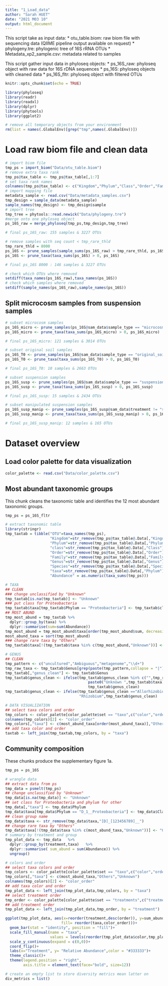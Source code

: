 ```yaml
---
title: "1_Load_data"
author: "Sarah HUET"
date: "2021 M03 10"
output: html_document
---
```


This script take as input data:
* otu_table.biom: raw biom file with sequencing data (QIIME pipeline output available on request)
* phylogeny.tre: phylogenic tree of 16S rRNA OTUs
* Metadata_xp2_sample.csv: metadata related to samples

This script gather input data in phyloseq objects:
* ps_16S_raw: phyloseq object with raw data for 16S rDNA sequences
* ps_16S: phyloseq objects with cleaned data
* ps_16S_fltr: phyloseq object with filtered OTUs

```r
knitr::opts_chunk$set(echo = TRUE)

library(phyloseq)
library(readr)
library(readxl)
library(dplyr)
library(phytools)
library(ggplot2)

# remove all temporary objects from your environment
rm(list = names(.GlobalEnv)[grep("tmp",names(.GlobalEnv))])

```

# Load raw biom file and clean data

```r

# import biom file
tmp_ps = import_biom("Data/otu_table.biom")
# remove extra taxa rank
tmp_ps@tax_table <- tmp_ps@tax_table[,1:7]
# set taxa rank names
colnames(tmp_ps@tax_table) <- c("Kingdom","Phylum","Class","Order","Family","Genus","Species")
# import mapping file
metadata_sample <- read.csv("Data/metadata_samples.csv")
tmp_design = sample_data(metadata_sample)
sample_names(tmp_design) <- tmp_design$sample
# import tree
tmp_tree = phytools::read.newick("Data/phylogeny.tre")
#merge onto one phyloseq object
ps_16S_raw = merge_phyloseq(tmp_ps,tmp_design,tmp_tree)

# final ps_16S_raw: 155 samples & 3227 OTUs

```

```r

# remove samples with seq count < tmp_rare_thld
tmp_rare_thld = 8000
ps_16S <- prune_samples(sample_sums(ps_16S_raw) > tmp_rare_thld, ps_16S_raw )
ps_16S <- prune_taxa(taxa_sums(ps_16S) > 0, ps_16S)

# final ps_16S 8000 : 146 samples & 3227 OTUs

# check which OTUs where removed
setdiff(taxa_names(ps_16S_raw),taxa_names(ps_16S))
# check which samples where removed
setdiff(sample_names(ps_16S_raw),sample_names(ps_16S))

```

## Split microcosm samples from suspension samples


```r

# subset microcosm samples
ps_16S_micro <- prune_samples(ps_16S@sam_data$sample_type == "microcosm",ps_16S)
ps_16S_micro <- prune_taxa(taxa_sums(ps_16S_micro) > 0, ps_16S_micro)

# final ps_16S_micro: 121 samples & 3014 OTUs

```

```r

# subset original soil samples
ps_16S_T0 <- prune_samples(ps_16S@sam_data$sample_type == "original_soil",ps_16S)
ps_16S_T0 <- prune_taxa(taxa_sums(ps_16S_T0) > 0, ps_16S_T0)

# final ps_16S_T0: 10 samples & 2663 OTUs

```

```r

# subset suspension samples
ps_16S_susp <- prune_samples(ps_16S@sam_data$sample_type == "suspension",ps_16S)
ps_16S_susp <- prune_taxa(taxa_sums(ps_16S_susp) > 0, ps_16S_susp)

# final ps_16S_susp: 15 samples & 2434 OTUs

# subset manipulated suspension samples
ps_16S_susp_manip <- prune_samples(ps_16S_susp@sam_data$treatment != "susp_C",ps_16S_susp)
ps_16S_susp_manip <- prune_taxa(taxa_sums(ps_16S_susp_manip) > 0, ps_16S_susp_manip)

# final ps_16S_susp_manip: 12 samples & 165 OTUs

```

# Dataset overview

## Load color palette for data visualization 

```r

color_palette <- read.csv("Data/color_palette.csv")

```

## Most abundant taxonomic groups

This chunk cleans the taxonomic table and identifies the 12 most abundant taxonomic groups.

```r

tmp_ps = ps_16S_fltr

# extract taxonomic table
library(stringr)
tmp_taxtab = tibble("OTU"=taxa_names(tmp_ps),
                    "Kingdom"=str_remove(tmp_ps@tax_table@.Data[,"Kingdom"],"[D]_[0123456789]__"),
                    "Phylum"=str_remove(tmp_ps@tax_table@.Data[,"Phylum"],"[D]_[0123456789]__"),
                    "class"=str_remove(tmp_ps@tax_table@.Data[,"Class"],"[D]_[0123456789]__"),
                    "Order"=str_remove(tmp_ps@tax_table@.Data[,"Order"],"[D]_[0123456789]__"),
                    "Family"=str_remove(tmp_ps@tax_table@.Data[,"Family"],"[D]_[0123456789]__"),
                    "Genus"=str_remove(tmp_ps@tax_table@.Data[,"Genus"],"[D]_[0123456789]__"),
                    "Species"=str_remove(tmp_ps@tax_table@.Data[,"Species"],"[D]_[0123456789]__"),
                    "taxa"=str_remove(tmp_ps@tax_table@.Data[,"Phylum"],"[D]_[0123456789]__"),
                    "Abundance" = as.numeric(taxa_sums(tmp_ps)))

# TAXA
## CLEAN
### change unclassified by "Unknown"
tmp_taxtab[is.na(tmp_taxtab)] <- "Unknown"
### put class for Proteobacteria
tmp_taxtab$taxa[tmp_taxtab$Phylum == "Proteobacteria"] <- tmp_taxtab$class[tmp_taxtab$Phylum == "Proteobacteria"]
## MOST ABUND
tmp_most_abund = tmp_taxtab %>% 
  dplyr::group_by(taxa) %>% 
  dplyr::summarise(sum=sum(Abundance))
tmp_most_abund = tmp_most_abund$taxa[order(tmp_most_abund$sum, decreasing = TRUE)[1:12]]
most_abund_taxa = sort(tmp_most_abund)
### change rare taxa by "Others"
tmp_taxtab$taxa[!(tmp_taxtab$taxa %in% c(tmp_most_abund,"Unknown"))] <- "Others"

# GENUS
## CLEAN
tmp_pattern <- c("uncultured","Ambiguous","metagenome","\\d+")
tmp_raw_taxa <- tmp_taxtab$Genus[grep(paste(tmp_pattern,collapse = "|"),tmp_taxtab$Genus)]
tmp_taxtab[,"genus_clean"] <- tmp_taxtab$Genus
tmp_taxtab$genus_clean <- ifelse(tmp_taxtab$genus_clean %in% c("",tmp_raw_taxa),
                                     paste0("Unknown ",tmp_taxtab$taxa),
                                     tmp_taxtab$genus_clean)
tmp_taxtab$genus_clean <- ifelse(tmp_taxtab$genus_clean =="Allorhizobium-Neorhizobium-Pararhizobium-Rhizobium",
                                 "Rhizobium",tmp_taxtab$genus_clean)

# DATA VISUALIZATION
## select taxa colors and order 
tmp_colors <- color_palette[color_palette$set == "taxo",c("color","order")]
colnames(tmp_colors)[2] <- "color_order" 
tmp_colors[,"taxa"] <- c(most_abund_taxa[order(most_abund_taxa)],"Others","Unknown")
## add taxa color and order
taxtab <- left_join(tmp_taxtab,tmp_colors, by = "taxa")

```

## Community composition

These chunks produce the supplementary figure 1a.

```r

tmp_ps = ps_16S

# wrangle data
## extract data from ps
tmp_data = psmelt(tmp_ps)
## change unclassified by "Unknown"
tmp_data[is.na(tmp_data)] <- "Unknown"
## set class for Proteobacteria and phylum for other
tmp_data[,"taxa"] <- tmp_data$Phylum
tmp_data$taxa[tmp_data$Phylum == "D_1__Proteobacteria"] <- tmp_data$Class[tmp_data$Phylum == "D_1__Proteobacteria"]
## clean group name
tmp_data$taxa <- str_remove(tmp_data$taxa,"[D]_[123456789]__")
## change rare taxa by "Others"
tmp_data$taxa[!(tmp_data$taxa %in% c(most_abund_taxa,"Unknown"))] <- "Others"
# summary by treatment and group
tmp_plot_data <- tmp_data   %>%
  dplyr::group_by(treatment,taxa)   %>%
  dplyr::summarise( sum_abund = sum(Abundance)) %>%
  ungroup()

# colors and order
## select taxa colors and order
tmp_colors <- color_palette[color_palette$set == "taxo",c("color","order")]
tmp_colors[,"taxa"] <- c(most_abund_taxa,"Others","Unknown")
colnames(tmp_colors)[2] <- "color_order"
## add taxa color and order 
tmp_plot_data <- left_join(tmp_plot_data,tmp_colors, by = "taxa")
## select treatment order
tmp_order <- color_palette[color_palette$set == "treatments",c("treatment","order")]
## add treatment order
tmp_plot_data <- left_join(tmp_plot_data,tmp_order, by = "treatment")

```

```r

ggplot(tmp_plot_data, aes(x=reorder(treatment,desc(order)), y=sum_abund,
                         fill= reorder(taxa,color_order)))+
  geom_bar(stat = "identity", position = "fill")+
  scale_fill_manual(name = "taxa",
                    values = levels(reorder(tmp_plot_data$color,tmp_plot_data$color_order)))+ 
  scale_y_continuous(expand = c(0,0))+
  coord_flip()+
  labs(x="Treatment", y= "Relative Abundance",color = "#333333")+
  theme_classic()+
  theme(legend.position = "right",
        axis.title = element_text(face="bold", size=12))

```

```r

# create an empty list to store diversity metrics mean latter on
div_metrics = list()

```




